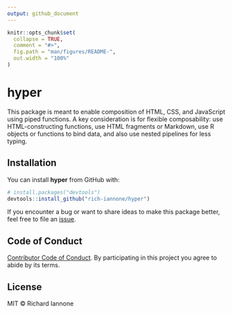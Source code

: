 ```yaml
---
output: github_document
---
```


<!-- README.md is generated from README.Rmd. Please edit that file -->

```r
knitr::opts_chunk$set(
  collapse = TRUE,
  comment = "#>",
  fig.path = "man/figures/README-",
  out.width = "100%"
)
```

# hyper

This package is meant to enable composition of HTML, CSS, and JavaScript using piped functions. A key consideration is for flexible composability: use HTML-constructing functions, use HTML fragments or Markdown, use R objects or functions to bind data, and also use nested pipelines for less typing.

## Installation

You can install **hyper** from GitHub with:

```r
# install.packages("devtools")
devtools::install_github("rich-iannone/hyper")
```

If you encounter a bug or want to share ideas to make this package better, feel free to file an [issue](https://github.com/rich-iannone/hyper/issues).

## Code of Conduct

[Contributor Code of Conduct](https://github.com/rich-iannone/hyper/blob/master/CONDUCT.md). By participating in this project you agree to abide by its terms.

## License

MIT &copy; Richard Iannone
